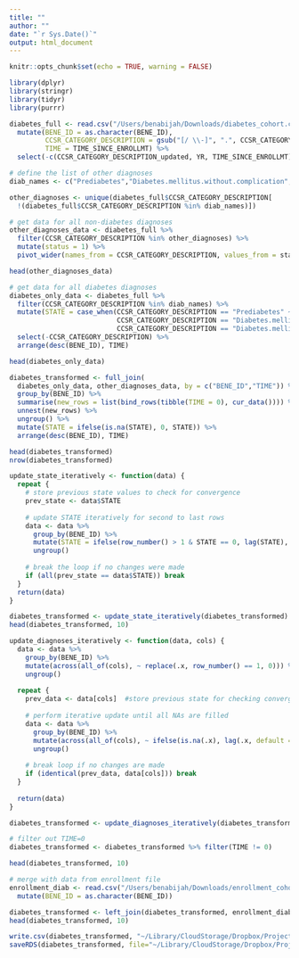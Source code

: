 ```yaml
---
title: ""
author: ""
date: "`r Sys.Date()`"
output: html_document
---
```


```r
knitr::opts_chunk$set(echo = TRUE, warning = FALSE)

library(dplyr)
library(stringr)
library(tidyr)
library(purrr)
```



```r
diabetes_full <- read.csv("/Users/benabijah/Downloads/diabetes_cohort.csv", header = T) %>%
  mutate(BENE_ID = as.character(BENE_ID),
         CCSR_CATEGORY_DESCRIPTION = gsub("[/ \\-]", ".", CCSR_CATEGORY_DESCRIPTION_updated),
         TIME = TIME_SINCE_ENROLLMT) %>%
  select(-c(CCSR_CATEGORY_DESCRIPTION_updated, YR, TIME_SINCE_ENROLLMT))

# define the list of other diagnoses
diab_names <- c("Prediabetes","Diabetes.mellitus.without.complication","Diabetes.mellitus.with.complication")

other_diagnoses <- unique(diabetes_full$CCSR_CATEGORY_DESCRIPTION[
  !(diabetes_full$CCSR_CATEGORY_DESCRIPTION %in% diab_names)])
```


```r
# get data for all non-diabetes diagnoses
other_diagnoses_data <- diabetes_full %>%
  filter(CCSR_CATEGORY_DESCRIPTION %in% other_diagnoses) %>%
  mutate(status = 1) %>%
  pivot_wider(names_from = CCSR_CATEGORY_DESCRIPTION, values_from = status)

head(other_diagnoses_data)
```


```r
# get data for all diabetes diagnoses
diabetes_only_data <- diabetes_full %>%
  filter(CCSR_CATEGORY_DESCRIPTION %in% diab_names) %>%
  mutate(STATE = case_when(CCSR_CATEGORY_DESCRIPTION == "Prediabetes" ~ 1,
                           CCSR_CATEGORY_DESCRIPTION == "Diabetes.mellitus.without.complication" ~ 2,
                           CCSR_CATEGORY_DESCRIPTION == "Diabetes.mellitus.with.complication" ~ 3)) %>%
  select(-CCSR_CATEGORY_DESCRIPTION) %>%
  arrange(desc(BENE_ID), TIME) 

head(diabetes_only_data)
```



```r
diabetes_transformed <- full_join(
  diabetes_only_data, other_diagnoses_data, by = c("BENE_ID","TIME")) %>%
  group_by(BENE_ID) %>%
  summarise(new_rows = list(bind_rows(tibble(TIME = 0), cur_data()))) %>%
  unnest(new_rows) %>%
  ungroup() %>%
  mutate(STATE = ifelse(is.na(STATE), 0, STATE)) %>%
  arrange(desc(BENE_ID), TIME)

head(diabetes_transformed)
nrow(diabetes_transformed)
```


```r
update_state_iteratively <- function(data) {
  repeat {
    # store previous state values to check for convergence
    prev_state <- data$STATE
    
    # update STATE iteratively for second to last rows
    data <- data %>%
      group_by(BENE_ID) %>%
      mutate(STATE = ifelse(row_number() > 1 & STATE == 0, lag(STATE), STATE)) %>%
      ungroup()
    
    # break the loop if no changes were made
    if (all(prev_state == data$STATE)) break
  }
  return(data)
}

diabetes_transformed <- update_state_iteratively(diabetes_transformed)
head(diabetes_transformed, 10)
```


```r
update_diagnoses_iteratively <- function(data, cols) {
  data <- data %>%
    group_by(BENE_ID) %>%
    mutate(across(all_of(cols), ~ replace(.x, row_number() == 1, 0))) %>% # Set first row to 0
    ungroup()
  
  repeat {
    prev_data <- data[cols]  #store previous state for checking convergence
    
    # perform iterative update until all NAs are filled
    data <- data %>%
      group_by(BENE_ID) %>%
      mutate(across(all_of(cols), ~ ifelse(is.na(.x), lag(.x, default = 0), .x))) %>%
      ungroup()
    
    # break loop if no changes are made
    if (identical(prev_data, data[cols])) break
  }
  
  return(data)
}

diabetes_transformed <- update_diagnoses_iteratively(diabetes_transformed, other_diagnoses)

# filter out TIME=0
diabetes_transformed <- diabetes_transformed %>% filter(TIME != 0)

head(diabetes_transformed, 10)
```



```r
# merge with data from enrollment file
enrollment_diab <- read.csv("/Users/benabijah/Downloads/enrollment_cohort.csv", header = T) %>%
  mutate(BENE_ID = as.character(BENE_ID))

diabetes_transformed <- left_join(diabetes_transformed, enrollment_diab, by = c("BENE_ID"))
head(diabetes_transformed, 10)
```



```r
write.csv(diabetes_transformed, "~/Library/CloudStorage/Dropbox/Projects/EHR/diab_cohort.csv", row.names = FALSE)
saveRDS(diabetes_transformed, file="~/Library/CloudStorage/Dropbox/Projects/EHR/diab_cohort")
```




